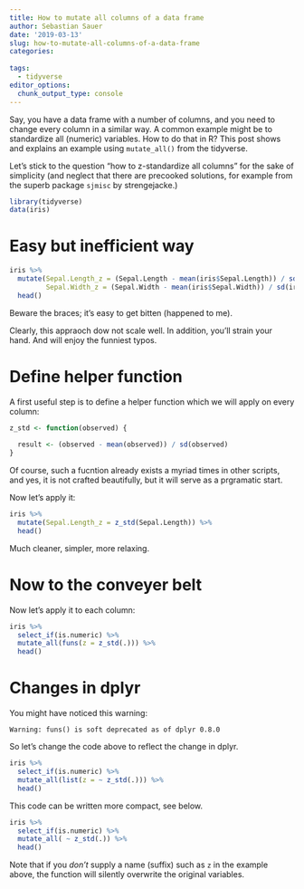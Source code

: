 ```yaml
---
title: How to mutate all columns of a data frame
author: Sebastian Sauer
date: '2019-03-13'
slug: how-to-mutate-all-columns-of-a-data-frame
categories:
  
tags:
  - tidyverse
editor_options: 
  chunk_output_type: console
---
```




Say, you have a data frame with a number of columns, and you need to change every column in a similar way. A common example might be to standardize all (numeric) variables. How to do that in R? This post shows and explains an example using `mutate_all()` from the tidyverse.

Let's stick to the question "how to z-standardize all columns" for the sake of simplicity (and neglect that there are precooked solutions, for example from the superb package `sjmisc` by strengejacke.)


```r
library(tidyverse)
data(iris)
```



# Easy but inefficient way

```r
iris %>% 
  mutate(Sepal.Length_z = (Sepal.Length - mean(iris$Sepal.Length)) / sd(iris$Sepal.Length),
         Sepal.Width_z = (Sepal.Width - mean(iris$Sepal.Width)) / sd(iris$Sepal.Width))  %>% 
  head()
```

Beware the braces; it's easy to get bitten (happened to me).

Clearly, this appraoch dow not scale well. In addition, you'll strain your hand. And will enjoy the funniest typos.



# Define helper function

A first useful step is to define a helper function which we will apply on every column:

```r
z_std <- function(observed) {
  
  result <- (observed - mean(observed)) / sd(observed)
}
```

Of course, such a fucntion already exists a myriad times in other scripts, and yes, it is not crafted beautifully, but it will serve as a prgramatic start.

Now let's apply it:

```r
iris %>% 
  mutate(Sepal.Length_z = z_std(Sepal.Length)) %>% 
  head()
```


Much cleaner, simpler, more relaxing.



# Now to the conveyer belt

Now let's apply it to each column:


```r
iris %>% 
  select_if(is.numeric) %>% 
  mutate_all(funs(z = z_std(.))) %>% 
  head()
```



# Changes in dplyr


You might have noticed this warning:

`Warning: funs() is soft deprecated as of dplyr 0.8.0`


So let's change the code above to reflect the change in dplyr.


```r
iris %>% 
  select_if(is.numeric) %>% 
  mutate_all(list(z = ~ z_std(.))) %>% 
  head()
```


This code can be written more compact, see below.


```r
iris %>% 
  select_if(is.numeric) %>% 
  mutate_all( ~ z_std(.)) %>% 
  head()
```


Note that if you *don't* supply a name (suffix) such as `z` in the example above, the function will silently overwrite the original variables.

